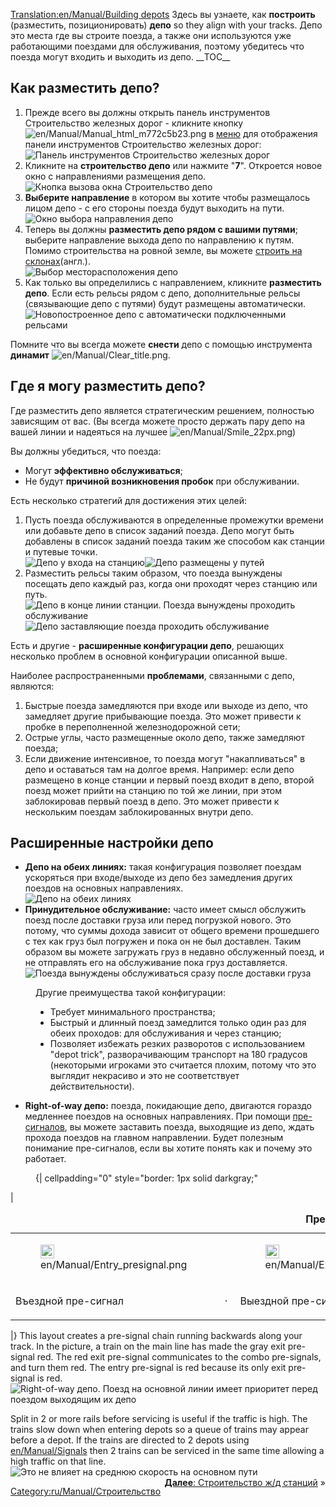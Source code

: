 [[Translation:en/Manual/Building depots]]
{{ru/Перевод|en/Manual/Building depots|60}}
{{ru/Manual/Tutorial/Учебник}}{{en/Note|This page describes only railway depots. There are also [[en/Manual/Depots|depots]] for the other transport types.}}
Здесь вы узнаете, как '''построить''' (разместить, позиционировать) '''депо''' so they align with your tracks. 
Депо это места где вы строите поезда, а также они используются уже работающими поездами для обслуживания, поэтому убедитесь что поезда могут входить и выходить из депо.
__TOC__
== Как разместить депо? ==
#Прежде всего вы должны открыть панель инструментов Строительство железных дорог - кликните кнопку [[File:en/Manual/Manual html m772c5b23.png]] в [[en/Manual/Game interface#the-menu-bar|меню]] для отображения панели инструментов Строительство железных дорог:<br/>[[File:en/Manual/Railroad Construction.png|none|frame|Панель инструментов Строительство железных дорог]]
#Кликните на '''строительство депо''' или нажмите "'''7'''". Откроется новое окно с направлениями размещения депо.<br/>[[File:en/Manual/New depot.png|none|frame|Кнопка вызова окна Строительство депо]]
#'''Выберите направление''' в котором вы хотите чтобы размещалось лицом депо - с его стороны поезда будут выходить на пути.<br/>[[File:en/Manual/Depot direction.png|none|frame|Окно выбора направления депо]]
#Теперь вы должны '''разместить депо рядом с вашими путями'''; выберите направление выхода депо по направлению к путям. Помимо строительства на ровной земле, вы можете [[en/Archive/Manual/Settings/Build on slopes|строить на склонах]](англ.).<br/>[[File:en/Manual/Depot position.png|none|frame|Выбор месторасположения депо]]
#Как только вы определились с направлением, кликните '''разместить депо'''. Если есть рельсы рядом с депо, дополнительные рельсы (связывающие депо с путями) будут размещены автоматически.<br/>[[File:en/Manual/New depot placed.png|none|frame|Новопостроенное депо с автоматически подключенными рельсами]]

Помните что вы всегда можете '''снести''' депо с помощью инструмента '''динамит''' [[File:en/Manual/Clear title.png]].

== Где я могу разместить депо? ==
Где разместить депо является стратегическим решением, полностью зависящим от вас. (Вы всегда можете просто держать пару депо на вашей линии и надеяться на лучшее [[File:en/Manual/Smile 22px.png]])

Вы должны убедиться, что поезда:
* Могут '''эффективно обслуживаться''';
* Не будут '''причиной возникновения пробок''' при обслуживании.

Есть несколько стратегий для достижения этих целей:
#Пусть поезда обслуживаются в определенные промежутки времени или добавьте депо в список заданий поезда. Депо могут быть добавлены в список заданий поезда таким же способом как станции и путевые точки.<br/>[[File:en/Manual/Depot at station entrance.png|none|frame|Депо у входа на станцию]][[File:en/Manual/Depots-basic.png|none|frame|Депо размещены у путей]]
#Разместить рельсы таким образом, что поезда вынуждены посещать депо каждый раз, когда они проходят через станцию или путь.<br/>[[File:en/Manual/Depot end of station.png|none|frame|Депо в конце линии станции. Поезда вынуждены проходить обслуживание]][[File:en/Manual/Depots-forced.png|none|frame|Депо заставляющие поезда проходить обслуживание]]

Есть и другие - '''расширенные конфигурации депо''', решающих несколько проблем в основной конфигурации описанной выше.

Наиболее распространенными '''проблемами''', связанными с депо, являются:
#Быстрые поезда замедляются при входе или выходе из депо, что замедляет другие прибывающие поезда. Это может привести к пробке в переполненной железнодорожной сети;
#Острые углы, часто размещенные около депо, также замедляют поезда;
#Если движение интенсивное, то поезда могут "накапливаться" в депо и оставаться там на долгое время. Например: если депо размещено в конце станции и первый поезд входит в депо, второй поезд может прийти на станцию по той же линии, при этом заблокировав первый поезд в депо. Это может привести к нескольким поездам заблокированных внутри депо.

== Расширенные настройки депо ==
*'''Депо на обеих линиях:''' такая конфигурация позволяет поездам ускоряться при входе/выходе из депо без замедления других поездов на основных направлениях.<br/>[[File:en/Depot on tracks.png|none|frame|Депо на обеих линиях]]
*'''Принудительное обслуживание:''' часто имеет смысл обслужить поезд после доставки груза или перед погрузкой нового. Это потому, что суммы дохода зависит от общего времени прошедшего с тех как груз был погружен и пока он не был доставлен. Таким образом вы можете загружать груз в недавно обслуженный поезд, и не отправлять его на обслуживание пока груз доставляется.<br/>[[File:en/Manual/Unload-then-service.png|none|frame|Поезда вынуждены обслуживаться сразу после доставки груза]]
:Другие преимущества такой конфигурации:
:* Требует минимального пространства;
:* Быстрый и длинный поезд замедлится только один раз для обеих проходов: для обслуживания и через станцию​​;
:* Позволяет избежать резких разворотов с использованием "depot trick", разворачивающим транспорт на 180 градусов (некоторыми игроками это считается плохим, потому что это выглядит некрасиво и это не соответствует действительности).
*'''Right-of-way депо:''' поезда, покидающие депо, двигаются гораздо медленнее поездов на основных направлениях. При помощи [[ru/Manual/Сигналы#pre-signaly|пре-сигналов]], вы можете заставить поезда, выходящие из депо, ждать прохода поездов на главном направлении. Будет полезным понимание пре-сигналов, если вы хотите понять как и почему это работает.
:{| cellpadding="0" style="border: 1px solid darkgray;"
|
{| cellpadding="0" cellspacing="0" border="0" align="center"
|+'''Пре-сигналы'''
|- align="center"
|[[File:en/Manual/Entry presignal.png|22px]]
|
|[[File:en/Manual/Exit presignal.png|22px]]
|
|[[File:en/Manual/Combo presignal.png|22px]]
|- align="center"
|Въездной пре-сигнал
|&nbsp;&middot;&nbsp;
|Выездной пре-сигнал
|&nbsp;&middot;&nbsp;
|Комбинированный пре-сигнал
|}
|}
This layout creates a pre-signal chain running backwards along your track.  In the picture, a train on the main line has made the gray exit pre-signal red.  The red exit pre-signal communicates to the combo pre-signals, and turn them red.  The entry pre-signal is red because its only exit pre-signal is red.<br/>[[File:en/Manual/Right-of-way depot.png|none|frame|Right-of-way депо. Поезд на основной линии имеет приоритет перед поездом выходящим их депо]]

Split in 2 or more rails before servicing is useful if the traffic is high. The trains slow down when entering depots so a queue of trains may appear before a depot. If the trains are directed to 2 depots using [[en/Manual/Signals]] then 2 trains can be serviced in the same time allowing a high traffic on that line.<br/>[[File:en/Manual/Split-before-servicing.png|none|frame|Это не влияет на среднюю скорость на основном пути]]
<span style="float: right">[[ru/Manual/Строительство ж/д станций|'''Далее''': Строительство ж/д станций]] &raquo;</span>

[[Category:ru/Manual/Строительство]]
